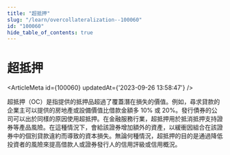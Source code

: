```yaml
---
title: "超抵押"
slug: "/learn/overcollateralization--100060"
id: "100060"
hide_table_of_contents: true
---
```



# 超抵押

<ArticleMeta id={100060} updatedAt={'2023-09-26 13:58:47'} />
<div className='border-solid border-b border-t-0 my-4 border-[var(--ifm-color-gray-300)]' />

超抵押（OC）是指提供的抵押品超過了覆蓋潛在損失的價值。例如，尋求貸款的企業主可以提供的房地產或設備價值比借款金額多 10% 或 20%。發行債券的公司可以出於同樣的原因使用超抵押。在金融服務行業，超抵押用於抵消抵押支持證券等產品風險。在這種情況下，會給該證券增加額外的資產，以緩衝因組合在該證券中的個別貸款違約而導致的資本損失。無論何種情況，超抵押的目的是通過降低投資者的風險來提高借款人或證券發行人的信用評級或信用概況。
